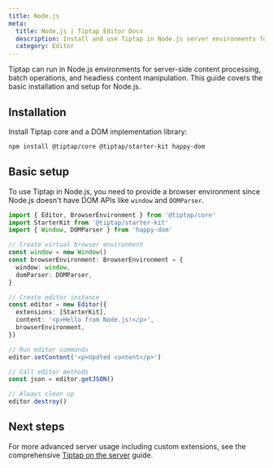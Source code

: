 ```yaml
---
title: Node.js
meta:
  title: Node.js | Tiptap Editor Docs
  description: Install and use Tiptap in Node.js server environments for content processing and manipulation.
  category: Editor
---
```


Tiptap can run in Node.js environments for server-side content processing, batch operations, and headless content manipulation. This guide covers the basic installation and setup for Node.js.

## Installation

Install Tiptap core and a DOM implementation library:

```bash
npm install @tiptap/core @tiptap/starter-kit happy-dom
```

## Basic setup

To use Tiptap in Node.js, you need to provide a browser environment since Node.js doesn't have DOM APIs like `window` and `DOMParser`.

```ts
import { Editor, BrowserEnvironment } from '@tiptap/core'
import StarterKit from '@tiptap/starter-kit'
import { Window, DOMParser } from 'happy-dom'

// Create virtual browser environment
const window = new Window()
const browserEnvironment: BrowserEnvironment = {
  window: window,
  domParser: DOMParser,
}

// Create editor instance
const editor = new Editor({
  extensions: [StarterKit],
  content: '<p>Hello from Node.js!</p>',
  browserEnvironment,
})

// Run editor commands
editor.setContent('<p>Updted content</p>')

// Call editor methods
const json = editor.getJSON()

// Always clean up
editor.destroy()
```

## Next steps

For more advanced server usage including custom extensions, see the comprehensive [Tiptap on the server](/guides/run-tiptap-on-the-server) guide.
